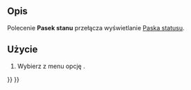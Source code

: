 <languages/>

{{Docnav/pl
|[[Std_SelForward/pl|Ponów zaznaczenie]]
|
|[[Std_View_Menu/pl|Std: Menu widok]]
|IconL=Std_SelForward.svg
|IconR=
|IconC=Freecad.svg
}}

<!--Empty=1 to suppress icon-->
{{GuiCommand/pl
|Name=Std ViewStatusBar
|Name/pl=Std: Pasek stanu
|Empty=1
|MenuLocation=Widok → Pasek stanu
|Workbenches=Wszystkie
}}

<span id="Description"></span>
==Opis==

Polecenie '''Pasek stanu''' przełącza wyświetlanie [[Status_bar/pl|Paska statusu]].

<span id="Usage"></span>
==Użycie==

# Wybierz z menu opcję {{MenuCommand|Widok → Pasek stanu}}.


{{Docnav/pl
|[[Std_SelForward/pl|Ponów zaznaczenie]]
|
|[[Std_View_Menu/pl|Std: Menu widok]]
|IconL=Std_SelForward.svg
|IconR=
|IconC=Freecad.svg
}}

{{Std_Base_navi{{#translation:}}}}
{{Userdocnavi{{#translation:}}}}